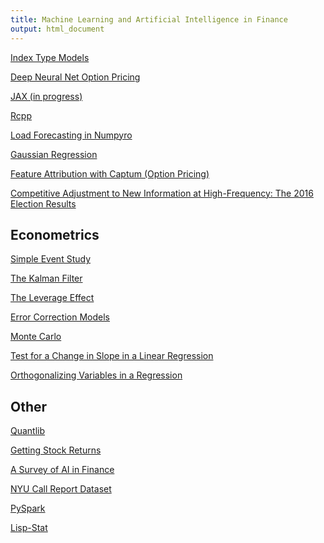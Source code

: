 ```yaml
---
title: Machine Learning and Artificial Intelligence in Finance
output: html_document
---
```


[Index Type Models](https://financial-education.github.io/ML_Index_Models/)

[Deep Neural Net Option Pricing](https://financial-education.github.io/neural_net_option_pricing/)

[JAX (in progress)](https://financial-education.github.io/JAX/)

[Rcpp](https://financial-education.github.io/Rcpp/)

[Load Forecasting in Numpyro](https://financial-education.github.io/numpyro_load_forecasting/)

[Gaussian Regression](https://financial-education.github.io/gaussian_regression/)

[Feature Attribution with Captum (Option Pricing)](https://matt-brigida.github.io/option_pricing_captum)

[Competitive Adjustment to New Information at High-Frequency: The 2016 Election Results](https://matt-brigida.github.io/Information-Flow-Algorithms-and-the-2016-Election/)

## Econometrics

[Simple Event Study](https://financial-education.github.io/simple_event_study/)

[The Kalman Filter](https://ztranche.com/ai_econometrics/kalman_filter/)

[The Leverage Effect](https://financial-education.github.io/leverage_effect/)

[Error Correction Models](https://financial-education.github.io/error_correction_models/)

[Monte Carlo](https://financial-education.github.io/monte_carlo/)

[Test for a Change in Slope in a Linear Regression](https://financial-education.github.io/test_change_slope_linear_reg/)

[Orthogonalizing Variables in a Regression](https://financial-education.github.io/orthogonalizing_variables/)


## Other

[Quantlib](https://financial-education.github.io/quantlib_intro/)

[Getting Stock Returns](https://financial-education.github.io/getting_data/)

[A Survey of AI in Finance](https://financial-education.github.io/survey_ai_finance/)

[NYU Call Report Dataset](https://financial-education.github.io/nyu_call_report_dataset/) 

[PySpark](https://financial-education.github.io/pyspark/)

[Lisp-Stat](https://financial-education.github.io/lisp-stat-intro/)
